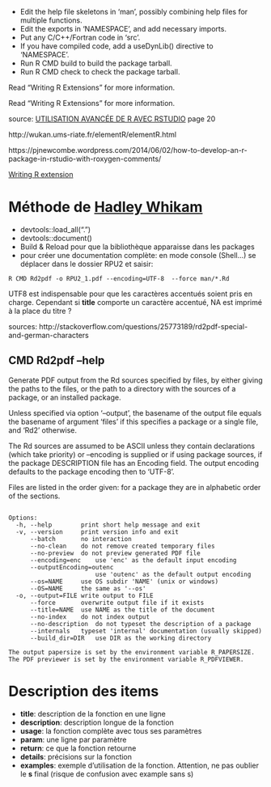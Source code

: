 * Edit the help file skeletons in 'man', possibly combining help files for multiple functions.
* Edit the exports in 'NAMESPACE', and add necessary imports.
* Put any C/C++/Fortran code in 'src'.
* If you have compiled code, add a useDynLib() directive to 'NAMESPACE'.
* Run R CMD build to build the package tarball.
* Run R CMD check to check the package tarball.

Read "Writing R Extensions" for more information.

Read "Writing R Extensions" for more information.

source: [UTILISATION AVANCÉE DE R AVEC RSTUDIO](http://www.ecofog.gf/img/pdf/r-rstudio.pdf) page 20

http://wukan.ums-riate.fr/elementR/elementR.html

https://pjnewcombe.wordpress.com/2014/06/02/how-to-develop-an-r-package-in-rstudio-with-roxygen-comments/

[Writing R extension](https://cran.r-project.org/doc/manuals/r-release/R-exts.html)



Méthode de [Hadley Whikam](http://r-pkgs.had.co.nz/intro.html)
==============================================================

- devtools::load_all(".")
- devtools::document()
- Build & Reload pour que la bibliothèque apparaisse dans les packages
- pour créer une documentation complète: en mode console (Shell...) se déplacer dans le dossier RPU2 et saisir: 
```{}
R CMD Rd2pdf -o RPU2_1.pdf --encoding=UTF-8  --force man/*.Rd
```
UTF8 est indispensable pour que les caractères accentués soient pris en charge. Cependant si __title__ comporte un caractère accentué, NA est imprimé à la place du titre ?

sources: http://stackoverflow.com/questions/25773189/rd2pdf-special-and-german-characters

CMD Rd2pdf --help
-----------------
Generate PDF output from the Rd sources specified by files, by either giving the paths to the files, or the path to a directory with
the sources of a package, or an installed package.

Unless specified via option '--output', the basename of the output file equals the basename of argument 'files' if this specifies a package or a single file, and 'Rd2' otherwise.

The Rd sources are assumed to be ASCII unless they contain \encoding declarations (which take priority) or --encoding is supplied or if using package sources, if the package DESCRIPTION file has an Encoding field.
The output encoding defaults to the package encoding then to 'UTF-8'.

Files are listed in the order given: for a package they are in alphabetic order of the \name sections.
```{}

Options:
  -h, --help    	print short help message and exit
  -v, --version		print version info and exit
      --batch		no interaction
      --no-clean	do not remove created temporary files
      --no-preview	do not preview generated PDF file
      --encoding=enc    use 'enc' as the default input encoding
      --outputEncoding=outenc
                        use 'outenc' as the default output encoding
      --os=NAME		use OS subdir 'NAME' (unix or windows)
      --OS=NAME		the same as '--os'
  -o, --output=FILE	write output to FILE
      --force		overwrite output file if it exists
      --title=NAME	use NAME as the title of the document
      --no-index	do not index output
      --no-description	do not typeset the description of a package
      --internals	typeset 'internal' documentation (usually skipped)
      --build_dir=DIR	use DIR as the working directory

The output papersize is set by the environment variable R_PAPERSIZE.
The PDF previewer is set by the environment variable R_PDFVIEWER.
```

Description des items
======================

- __title__: description de la fonction en une ligne
- __description__: description longue de la fonction
- __usage__: la fonction complète avec tous ses paramètres
- __param__: une ligne par paramètre
- __return__: ce que la fonction retourne
- __details__: précisions sur la fonction
- __examples__: exemple d'utilisation de la fonction. Attention, ne pas oublier le __s__ final (risque de confusion avec example sans s)